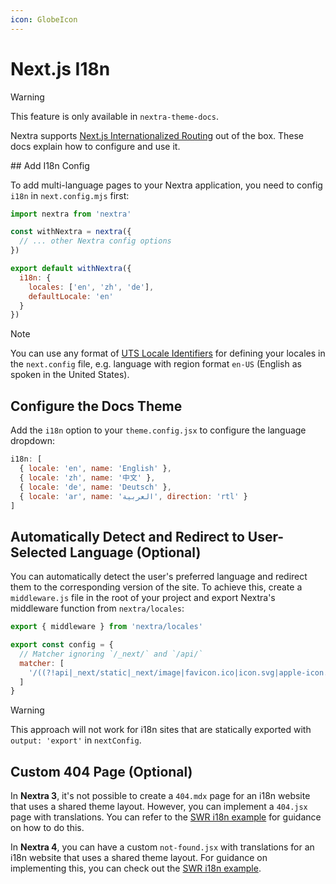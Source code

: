 ```yaml
---
icon: GlobeIcon
---
```



# Next.js I18n

> [!WARNING]
>
> This feature is only available in `nextra-theme-docs`.

Nextra supports
[Next.js Internationalized Routing](https://nextjs.org/docs/advanced-features/i18n-routing)
out of the box. These docs explain how to configure and use it.

<Steps>
## Add I18n Config

To add multi-language pages to your Nextra application, you need to config
`i18n` in `next.config.mjs` first:

```js filename="next.config.mjs" {8-11}
import nextra from 'nextra'

const withNextra = nextra({
  // ... other Nextra config options
})

export default withNextra({
  i18n: {
    locales: ['en', 'zh', 'de'],
    defaultLocale: 'en'
  }
})
```

> [!NOTE]
>
> You can use any format of
> [UTS Locale Identifiers](https://www.unicode.org/reports/tr35/tr35-59/tr35.html#Identifiers)
> for defining your locales in the `next.config` file, e.g. language with region
> format `en-US` (English as spoken in the United States).

## Configure the Docs Theme

Add the `i18n` option to your `theme.config.jsx` to configure the language
dropdown:

```js filename="theme.config.jsx"
i18n: [
  { locale: 'en', name: 'English' },
  { locale: 'zh', name: '中文' },
  { locale: 'de', name: 'Deutsch' },
  { locale: 'ar', name: 'العربية', direction: 'rtl' }
]
```

## Automatically Detect and Redirect to User-Selected Language (Optional)

You can automatically detect the user's preferred language and redirect them to
the corresponding version of the site. To achieve this, create a `middleware.js`
file in the root of your project and export Nextra's middleware function from
`nextra/locales`:

```js filename="middleware.js" {1}
export { middleware } from 'nextra/locales'

export const config = {
  // Matcher ignoring `/_next/` and `/api/`
  matcher: [
    '/((?!api|_next/static|_next/image|favicon.ico|icon.svg|apple-icon.png|manifest).*)'
  ]
}
```

> [!WARNING]
>
> This approach will not work for i18n sites that are statically exported with
> `output: 'export'` in `nextConfig`.

## Custom 404 Page (Optional)

In **Nextra 3**, it's not possible to create a `404.mdx` page for an i18n
website that uses a shared theme layout. However, you can implement a `404.jsx`
page with translations. You can refer to the
[SWR i18n example](https://github.com/shuding/nextra/blob/d54cc8f5df63542f51ff4443a769cebda03f0a23/examples/swr-site/pages/404.tsx)
for guidance on how to do this.

In **Nextra 4**, you can have a custom `not-found.jsx` with translations for an
i18n website that uses a shared theme layout. For guidance on implementing this,
you can check out the
[SWR i18n example](https://github.com/shuding/nextra/blob/c9d0ffc8687644401412b8adc34af220cccddf82/examples/swr-site/app/%5Blang%5D/not-found.ts).

</Steps>

